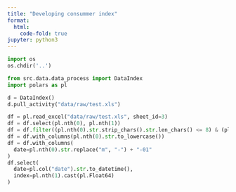 ```yaml
---
title: "Developing consummer index"
format:
  html:
    code-fold: true
jupyter: python3
---
```


```python
import os 
os.chdir('..')
```


```python
from src.data.data_process import DataIndex
import polars as pl
```

```python
d = DataIndex()
d.pull_activity("data/raw/test.xls")
```

```python
df = pl.read_excel("data/raw/test.xls", sheet_id=3)
df = df.select(pl.nth(0), pl.nth(1))
df = df.filter((pl.nth(0).str.strip_chars().str.len_chars() <= 8) & (pl.nth(0).str.strip_chars().str.len_chars() >= 6))
df = df.with_columns(pl.nth(0).str.to_lowercase())
df = df.with_columns(
  date=pl.nth(0).str.replace("m", "-") + "-01"
)
df.select(
  date=pl.col("date").str.to_datetime(),
  index=pl.nth(1).cast(pl.Float64)
)
```